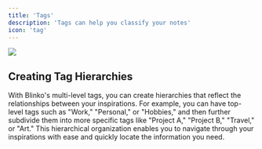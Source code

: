```yaml
---
title: 'Tags'
description: 'Tags can help you classify your notes'
icon: 'tag'
---
```


<img className="rounded-2xl" src="/images/2024-11-30-10-42-34.png" />

## Creating Tag Hierarchies

With Blinko's multi-level tags, you can create hierarchies that reflect the relationships between your inspirations. For example, you can have top-level tags such as "Work," "Personal," or "Hobbies," and then further subdivide them into more specific tags like "Project A," "Project B," "Travel," or "Art." This hierarchical organization enables you to navigate through your inspirations with ease and quickly locate the information you need.


